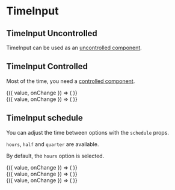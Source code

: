 
<Meta title="Components/TimeInput" />

# TimeInput

## TimeInput Uncontrolled

TimeInput can be used as an [uncontrolled component](https://reactjs.org/docs/uncontrolled-components.html).

<Canvas>
  <Story name="Uncontrolled">
    <div style={{ marginBottom: '16px' }}>
      <TimeInput
        name="timeinput-test-0"
        placeholder="Time"
        value={{ label: '03:30', value: '03:30' }}
      />
    </div>
    <div style={{ marginBottom: '16px' }}>
      <TimeInput name="timeinput-test-1" placeholder="Time" disabled />
    </div>
    <div style={{ marginBottom: '16px' }}>
      <TimeInput name="timeinput-test-2" placeholder="Time" required />
    </div>
    <TimeInput name="timeinput-test-3" placeholder="Time" error />
  </Story>
</Canvas>

## TimeInput Controlled

Most of the time, you need a [controlled component](https://reactjs.org/docs/forms.html).

<Canvas>
  <Story name="Controlled">
    <div style={{ marginBottom: '16px' }}>
      <ControlValue value={{ label: '03:30', value: '03:30' }} mb={2}>
        {({ value, onChange }) => (
          <TimeInput
            name="timeinput-test-4"
            onChange={onChange}
            placeholder="Time"
            value={value}
          />
        )}
      </ControlValue>
    </div>
    <ControlValue value={{ label: '04:30', value: '04:30' }} mb={2}>
      {({ value, onChange }) => (
        <TimeInput
          name="timeinput-test-5"
          onChange={onChange}
          placeholder="Time"
          value={value}
        />
      )}
    </ControlValue>
  </Story>
</Canvas>

## TimeInput schedule

You can adjust the time between options with the `schedule` props.

`hours`, `half` and `quarter` are available.

By default, the `hours` option is selected.

<Canvas>
  <Story name="Schedule">
    <div style={{ marginBottom: '16px' }}>
      <ControlValue value={{ label: '10:15', value: '10:15' }}>
        {({ value, onChange }) => (
          <TimeInput
            name="timeinput-test-6"
            placeholder="Time"
            value={value}
            onChange={onChange}
            schedule="quarter"
          />
        )}
      </ControlValue>
    </div>
    <div style={{ marginBottom: '16px' }}>
      <ControlValue value={{ label: '10:30', value: '10:30' }}>
        {({ value, onChange }) => (
          <TimeInput
            name="timeinput-test-7"
            placeholder="Time"
            value={value}
            onChange={onChange}
            schedule="half"
          />
        )}
      </ControlValue>
    </div>
    <ControlValue value={{ label: '10:00', value: '10:00' }}>
      {({ value, onChange }) => (
        <TimeInput
          name="timeinput-test-8"
          placeholder="Time"
          value={value}
          onChange={onChange}
        />
      )}
    </ControlValue>
  </Story>
</Canvas>

<ArgsTable of={TimeInput} />

